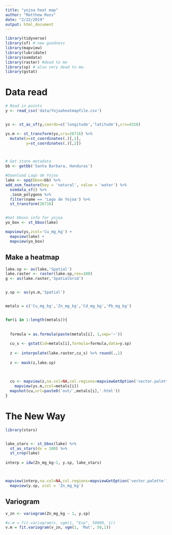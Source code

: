 ---
title: "yojoa heat map"
author: "Matthew Ross"
date: "2/22/2019"
output: html_document
---

```{r}
library(tidyverse)
library(sf) # new goodness
library(mapview)
library(lubridate)
library(osmdata)
library(raster) #dead to me
library(sp) # also very dead to me. 
library(gstat)

```


# Data read
```{r}
# Read in points
y <- read_csv('data/Yojoaheatmapfile.csv') 


ys <- st_as_sf(y,coords=c('longitude','latitude'),crs=4326) 

ys.m <- st_transform(ys,crs=26716) %>%
  mutate(x=st_coordinates(.)[,1],
         y=st_coordinates(.)[,2])



# Get state metadata
bb <- getbb('Santa Barbara, Honduras')

#Download Lago de Yojoa
lake <- opq(bbox=bb) %>%
add_osm_feature(key = 'natural', value = 'water') %>%
  osmdata_sf() %>%
  .$osm_polygons %>%
  filter(name == 'Lago de Yojoa') %>%
  st_transform(26716)


#Get bboxx info for yojoa
yo_box <- st_bbox(lake)

mapview(ys,zcol='Cu_mg_kg') + 
  mapview(lake) + 
  mapview(yo_box)
```

## Make a heatmap

```{r}

lake.sp <- as(lake,'Spatial')
lake.raster <- raster(lake.sp,res=100)
g <- as(lake.raster,'SpatialGrid')


y.sp <- as(ys.m,'Spatial')


metals = c('Cu_mg_kg','Zn_mg_kg','Cd_mg_kg','Pb_mg_kg')


for(i in 1:length(metals)){
  
  
  formula = as.formula(paste(metals[i], 1,sep='~'))
  
  cu_s <- gstat(id=metals[i],formula=formula,data=y.sp)
  
  z <- interpolate(lake.raster,cu_s) %>% round(.,1)
  
  z <- mask(z,lake.sp)
  

  
  cu <- mapview(z,na.col=NA,col.regions=mapviewGetOption('vector.palette')) + 
    mapview(ys.m,zcol=metals[i])
  mapshot(cu,url=paste0('out/',metals[i],'.html'))
}

```



# The New Way

```{r}
library(stars)


lake_stars <- st_bbox(lake) %>%
  st_as_stars(dx = 100) %>%
  st_crop(lake)
  
interp = idw(Zn_mg_kg~1, y.sp, lake_stars)



mapview(interp,na.col=NA,col.regions=mapviewGetOption('vector.palette')) + 
  mapview(y.sp, zcol = 'Zn_mg_kg')
```

## Variogram

```{r}

v_zn <- variogram(Zn_mg_kg ~ 1, y.sp)

#v.m = fit.variogram(v, vgm(1, "Exp", 50000, 1))
v.m = fit.variogram(v_zn, vgm(1, 'Mat', 50,1))


```

